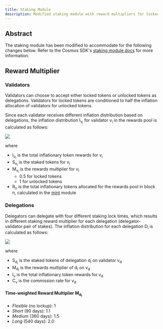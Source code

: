 ```yaml
---
title: Staking Module
description: Modified staking module with reward multipliers for locked and unlocked tokens
---
```


## Abstract

The staking module has been modified to accommodate for the following changes below. Refer to the Cosmos SDK's [staking module docs](https://docs.cosmos.network/main/build/modules/staking) for more information.

## Reward Multiplier

### Validators

Validators can choose to accept either locked tokens or unlocked tokens as delegations. Validators for locked tokens are conditioned to half the inflation allocation of validators for unlocked tokens.

Since each validator receives different inflation distribution based on delegations, the inflation distribution I<sub>v<sub>i</sub></sub> for validator v<sub>i</sub> in the rewards pool is calculated as follows:

<img src="/images/network/staking-module-1.png" />

where

- I<sub>v<sub>i</sub></sub> is the total inflationary token rewards for v<sub>i</sub>
- S<sub>v<sub>i</sub></sub> is the staked tokens for v<sub>i</sub>
- M<sub>v<sub>i</sub></sub> is the rewards multiplier for v<sub>i</sub>
  - 0.5 for locked tokens
  - 1 for unlocked tokens
- R<sub>n</sub> is the total inflationary tokens allocated for the rewards pool in block n, calculated in the [mint](/network/node-architecture/cosmos-modules/mint-module) module

### Delegations

Delegators can delegate with four different staking lock times, which results in different staking reward multiplier for each delegation (delegator-validator pair of stakes). The inflation distribution for each delegation D<sub>i</sub> is calculated as follows:

<img src="/images/network/staking-module-2.png" />

where

- S<sub>d<sub>i</sub></sub> is the staked tokens of delegation d<sub>i</sub> on validator v<sub>d</sub>
- M<sub>d<sub>i</sub></sub> is the rewards multiplier of d<sub>i</sub> on v<sub>d</sub>
- I<sub>v</sub> is the total inflationary token rewards for v<sub>d</sub>
- C<sub>v</sub> is the commission rate for v<sub>d</sub>

#### Time-weighted Reward Multiplier M<sub>d<sub>i</sub></sub>

- _Flexible_ (no lockup): 1
- _Short_ (90 days): 1.1
- _Medium_ (360 days): 1.5
- _Long_ (540 days): 2.0
